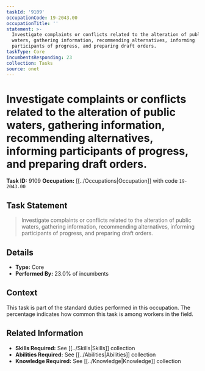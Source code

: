 ```yaml
---
taskId: '9109'
occupationCode: 19-2043.00
occupationTitle: ''
statement: >-
  Investigate complaints or conflicts related to the alteration of public
  waters, gathering information, recommending alternatives, informing
  participants of progress, and preparing draft orders.
taskType: Core
incumbentsResponding: 23
collection: Tasks
source: onet
---
```

# Investigate complaints or conflicts related to the alteration of public waters, gathering information, recommending alternatives, informing participants of progress, and preparing draft orders.

**Task ID:** 9109
**Occupation:** [[../Occupations|Occupation]] with code `19-2043.00`

## Task Statement

> Investigate complaints or conflicts related to the alteration of public waters, gathering information, recommending alternatives, informing participants of progress, and preparing draft orders.

## Details

- **Type:** Core
- **Performed By:** 23.0% of incumbents

## Context

This task is part of the standard duties performed in this occupation. The percentage indicates how common this task is among workers in the field.

## Related Information

- **Skills Required:** See [[../Skills|Skills]] collection
- **Abilities Required:** See [[../Abilities|Abilities]] collection
- **Knowledge Required:** See [[../Knowledge|Knowledge]] collection
